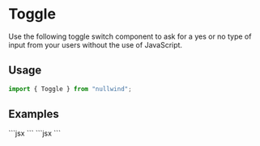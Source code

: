 
<Meta
  title="Toggle"
  description="Use the following toggle switch component to ask for a yes or no type of input from your users without the use of JavaScript."
/>

# Toggle

Use the following toggle switch component to ask for a yes or no type of input from your users without the use of JavaScript.

## Usage

```jsx
import { Toggle } from "nullwind";
```

## Examples

<Playground title="Default">
  <Playground.Preview>
    <Preview />
  </Playground.Preview>
  <Playground.Code>
    ```jsx
    <Toggle
      bind={this.active}
      label="I accept the terms and conditions"
      helper="You must accept the terms and conditions to continue"
    />
    ```
  </Playground.Code>
</Playground>

<Playground title="Disabled">
  <Playground.Preview>
    <Toggle disabled />
  </Playground.Preview>
  <Playground.Code>
    ```jsx
    <Toggle disabled />
    ```
  </Playground.Code>
</Playground>
